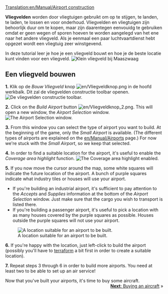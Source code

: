 [[Translation:en/Manual/Airport construction]]
{{nl/Vertaling|en/Manual/Building airports|30}}

{{nl/Samenvoegen|nl/Manual/Bouw vliegveld}}

{{nl/Manual/Tutorial/Tutorial}}

'''Vliegvelden''' worden door vliegtuigen gebruikt om op te stijgen, te landen, te laden, te lossen en voor onderhoud. Vliegvelden en vliegtuigen zijn behoorlijk duur om te kopen, maar zijn daarentegen eenvouidg te gebruiken omdat er geen wegen of sporen hoeven te worden aangelegd van het ene naar het andere vliegveld. Als je eenmaal een paar luchtvaartdienst hebt opgezet wordt een vliegtuig zeer winstgevend. 

In deze tutorial leer je hoe je een vliegveld bouwt en hoe je de beste locatie kunt vinden voor een vliegveld.
[[File:nl/Manual/Vliegveld 1.png|frame|none|Klein vliegveld bij Maaszwaag]]

==Een vliegveld bouwen==

'''1.''' Klik op de ''Bouw Vliegveld'' knop [[File:en/Vliegveldknop.png]] in de hoofd werkbalk. Dit zal de vliegvelden constructie toolbar openen.
[[File:en/Vliegveld balk.png|frame|none|De vliegvelden constructie toolbar.]]

'''2.''' Click on the ''Build Airport'' button [[File:en/Vliegveldknop 2.png]]. This will open a new window, the ''Airport Selection'' window.
[[File:nl/Manual/Vliegveld 2.png|frame|none|The Airport Selection window.]]

'''3.''' From this window you can select the type of airport you want to build. At the beginning of the game, only the ''Small Airport'' is available. (The different types of airports are explained on the [[en/Manual/Airports]] page.) For now we're stuck with the ''Small Airport'', so we keep that selected.

'''4.''' In order to find a suitable location for the airport, it's useful to enable the ''Coverage area highlight'' function.
[[File:nl/Manual/Vliegveld 3.png|frame|none|The Coverage area highlight enabled.]]

'''5.''' If you now move the cursor around the map, some white squares will indicate the future location of the airport. A bunch of purple squares indicate what industry tiles or houses will use your airport. 
* If you're building an industrial airport, it's sufficient to pay attention to the ''Accepts'' and ''Supplies'' information at the bottom of the ''Airport Selection'' window. Just make sure that the cargo you wish to transport is listed there.
* If you're building a passenger airport, it's useful to pick a location with as many houses covered by the purple squares as possible. Houses outside the purple squares will not use your airport.
[[File:en/Vliegveld 4.png|frame|none|A location suitable for an airport to be built.]]

'''6.''' If you're happy with the location, just left-click to build the airport (possibly you'll have to [[en/Manual/Landscaping|terraform]] a bit first in order to create a suitable location).

'''7.''' Repeat steps 3 through 6 in order to build more airports. You need at least two to be able to set up an air service!


Now that you've built your airports, it's time to buy some aircraft.
<span style="float: right">[[en/Manual/Buying aircraft|'''Next''': Buying an aircraft]] &raquo;</span>